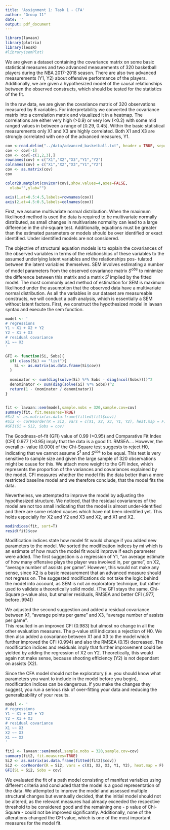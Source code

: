 ```yaml
---
title: 'Assignment 1: Task 1 - CFA'
author: "Group 11"
date: ''
output: pdf_document 
---
```

\section{0. Load Libraries}

```r
library(lavaan)
library(plotrix)
library(lessR)
#library(semPlot)


```


\section{1. Problem Statement}
We are given a dataset containing the covariance  matrix  on  some  basic statistical measures and two advanced measurements of 320 basketball players during the NBA 2017-2018 season. There are also two advanced measurements (Y1, Y2) about offensive performance of the players. Additionally, we are given a hypothesized model of the causal relationships between the observed constructs, which should be tested for the statistics of the fit.


\section{2. Descriptive Statistics}
In the raw data, we are given the covariance matrix of 320 observations measured by 8 variables. For interpretability we converted the covariance matrix into a correlation matrix and visualized it in a heatmap. The correlations are either very high (>0.9) or very low (<0.2) with some mid ranged values in between a range of [0.29, 0.45]. Within the basic statistical measurements only X1 and X3 are highly correlated. Both X1 and X3 are strongly correlated with one of the advanced measures, Y1.


```r
cov <-read.delim("../data/advanced_basketball.txt", header = TRUE, sep="",dec = ".", skipNul = FALSE)
cov <- cov[-1]
cov <- cov[-c(1,2,3),]
rownames(cov) = c("X1","X2","X3","Y1","Y2")
colnames(cov) = c("X1","X2","X3","Y1","Y2")
cov <- as.matrix(cov)
cov

color2D.matplot(cov2cor(cov),show.values=4,axes=FALSE,
  xlab="",ylab="")

axis(1,at=0.5:4.5,labels=rownames(cov))
axis(2,at=4.5:0.5,labels=colnames(cov))

```


\section{3. Assumptions}
First, we assume multivariate normal distribution. When the maximum likelihood method is used the data is required to be multivariate normally distributed, as small changes in multivariate normality can lead to a large difference in the chi-square test.
Additionally, equations must be greater than the estimated parameters or models should be over identified or exact identified. Under identified models are not considered.





\section{4. Method}
The objective of structural equation models is to explain the covariances of the observed variables in terms of the relationships of these variables to the assumed underlying latent variables and the relationships pos-
tulated between the latent variables themselves. SEM involves estimating a number of model parameters from the observed covariance matrix $S^{obs}$ to minimize the difference between this matrix and a matrix $S^i$ implied by the fitted model. The most commonly used method of estimation for SEM is maximum likelihood under the assumption that the observed data have a multivariate normal distribution. As all the variables in our dataset are measureable constructs, we will conduct a path analysis, which is essentially a SEM without latent factors. 
First, we construct the hypothesized model in lavaan syntax and execute the sem function. 

```r
model <- '
# regressions
Y1 ~ X1 + X2 + Y2
Y2 ~ X1 + X3
# residual covariance
X1 ~~ X3 
'

GFI <- function(Si, Sobs){
  if( class(Si) == "list"){
    Si <- as.matrix(as.data.frame(Si$cov))
  }
  
  nominator <- sum(diag(solve(Si) %*% Sobs - diag(ncol(Sobs))))^2
  denominator <- sum(diag(solve(Si) %*% Sobs))^2
  return(1 - (nominator / denominator))
}


fit <- lavaan::sem(model,sample.nobs = 320,sample.cov=cov)
summary(fit, fit.measures=TRUE)
#Si2 <- as.matrix(as.data.frame(fitted(fit)$cov))
#Si2 <- corReorder(R = Si2, vars = c(X1, X2, X3, Y1, Y2), heat.map = F)
#GFI(Si = Si2, Sobs = cov)


```






\section{5. Interpretation}
The Goodness-of-fit (GFI) value of 0.99 (>0.95) and Comparative Fit Index (CFI) 0.977 (>0.95)  imply that the data is a good fit. RMSEA....
However, the overall p- value (0.000) of the Chi-Square test suggests to reject H0, indicating that we cannot assume $S^1$ and $S^{obs}$ to be equal. This test is very sensitive to sample size and given the large sample of 320 observations might be cause for this. We attach more weight to the GFI index, which represents the proportion of the variances and covariances explained by the model. CFI measures whether the model fits the data better than a more restricted baseline model and we therefore conclude, that the model fits the data. 

Nevertheless, we attempted to improve the model by adjusting the hypothesized structure. We noticed, that the residual covariances of the model are not too small indicating that the model is almost under-identified and there are some related causes which have not been identified yet. This holds especially for X2 and Y2 and X3 and X2, and X1 and X2.

```r
modindices(fit, sort=T)
resid(fit)$cov
```

Modification indices state how model fit would change if you added new parameters to the model. We sorted the modification indices by mi which is an estimate of how much the model fit would improve if each parameter were added. 
The first suggestion is a regression of Y1, "an average estimate of how many offensive plays the player was involved in, per game", on X2, "average number of assists per game". However, this would not make any sense, since X2 is a basic measurement that an advanced measure should not regress on. The suggested modifications do not take the logic behind the model into account, as SEM is not an exploratory technique, but rather used to validate a theoretically solid model. 
(The GFI stays the same, Chi-Square p-value also, but smaller residuals, RMSEA and better CFI (.977, before .994))

We adjusted the second suggestion and added a residual covariance between X1, "average points per
game" and X3, "average number of assists per game".  
This resulted in an improved CFI (0.983) but almost no change in all the other evaluation measures. The p-value still indicates a rejection of H0. 
We then also added a covariance between X1 and X3 to the model which further improved the CFI (0.994) and also the RMSEA (0.15) decreased. 
The modification indices and residuals imply that further improvement could be yielded by adding the regression of X2 on Y2. Theoretically, this would again not make sense, because shooting efficiency (Y2) is not dependant on assists (X2). 

Since the CFA model should not be exploratory (i.e. you should know what parameters you want to include in the model before you begin), modification indices can be dangerous. If you make the changes they suggest, you run a serious risk of over-fitting your data and reducing the generalizability of your results.



```r

model <- '
# regressions
Y1 ~ X1 + X2 + Y2 
Y2 ~ X1 + X3
# residual covariance
X1 ~~ X3
X2 ~~ X3
X1 ~~ X2
'

fit2 <- lavaan::sem(model,sample.nobs = 320,sample.cov=cov)
summary(fit2, fit.measures=TRUE)
Si2 <- as.matrix(as.data.frame(fitted(fit2)$cov))
Si2 <- corReorder(R = Si2, vars = c(X1, X2, X3, Y1, Y2), heat.map = F)
GFI(Si = Si2, Sobs = cov)

```


\section{Alternatives}

\section{Conclusion}
We evaluated the fit of a path model consisting of manifest variables using different criteria and concluded that the model is a good representation of the data. We attempted to improve the model and assessed multiple structural changes but eventually decided, that the initial model should not be altered, as the relevant measures had already exceeded the respective threshold to be considered good and the remaining one - p value of Chi-Square - could not be improved significantly. Additionally, none of the alterations changed the GFI value, which is one of the most important measures for the model fit. 

